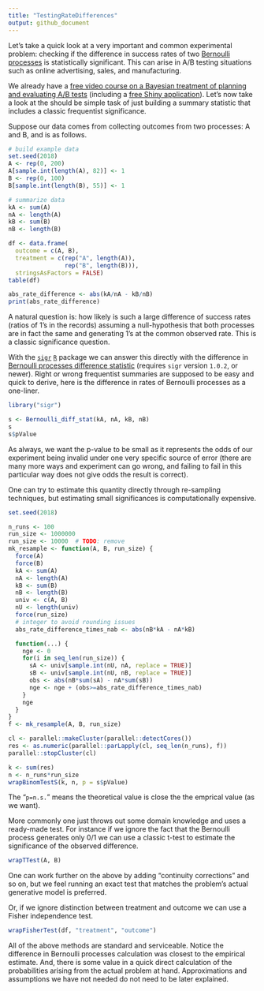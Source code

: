 ```yaml
---
title: "TestingRateDifferences"
output: github_document
---
```


Let's take a quick look at a very important and common experimental problem: checking if the difference in success rates of two [Bernoulli processes](https://en.wikipedia.org/wiki/Bernoulli_process) is statistically significant.  This can arise in A/B testing situations such as online advertising, sales, and manufacturing.

We already have a [free video course on a Bayesian treatment of planning and evaluating A/B tests](http://www.win-vector.com/blog/2016/02/free-video-course-applied-bayesian-ab-testing-in-r/) (including a [free Shiny application](https://github.com/WinVector/CampaignPlanner_v3)).  Let's now take a look at the should be simple task of just building a summary statistic that includes a classic frequentist significance.

Suppose our data comes from collecting outcomes from two processes: A and B, and is as follows.


```r
# build example data
set.seed(2018)
A <- rep(0, 200)
A[sample.int(length(A), 82)] <- 1
B <- rep(0, 100)
B[sample.int(length(B), 55)] <- 1
```


```r
# summarize data
kA <- sum(A)
nA <- length(A)
kB <- sum(B)
nB <- length(B)

df <- data.frame(
  outcome = c(A, B), 
  treatment = c(rep("A", length(A)), 
                rep("B", length(B))),
  stringsAsFactors = FALSE)
table(df)

abs_rate_difference <- abs(kA/nA - kB/nB)
print(abs_rate_difference)
```

A natural question is: how likely is such a large difference of success rates (ratios of 1's in the records) assuming a null-hypothesis that both processes are in fact the same and generating 1's at the common observed rate.  This is a classic significance question.

With the [`sigr`]( https://CRAN.R-project.org/package=sigr) [`R`](https://www.r-project.org) package we can answer this directly with the difference in [Bernoulli processes difference statistic](https://winvector.github.io/sigr/reference/Bernoulli_diff_stat.html) (requires `sigr` version `1.0.2`, or newer).  Right or wrong frequentist summaries are supposed to be easy and quick to derive, here is the difference in rates of Bernoulli processes as a one-liner.


```r
library("sigr")

s <- Bernoulli_diff_stat(kA, nA, kB, nB)
s
s$pValue
```

As always, we want the p-value to be small as it represents the odds of our experiment being invalid under one very specific source of error (there are many more ways and experiment can go wrong, and failing to fail in this particular way does not give odds the result is correct).

One can try to estimate this quantity directly through re-sampling techniques, but estimating small significances is computationally expensive.

```r
set.seed(2018)

n_runs <- 100
run_size <- 1000000
run_size <- 10000  # TODO: remove
mk_resample <- function(A, B, run_size) {
  force(A)
  force(B)
  kA <- sum(A)
  nA <- length(A)
  kB <- sum(B)
  nB <- length(B)
  univ <- c(A, B)
  nU <- length(univ)
  force(run_size)
  # integer to avoid rounding issues
  abs_rate_difference_times_nab <- abs(nB*kA - nA*kB)

  function(...) {
    nge <- 0
    for(i in seq_len(run_size)) {
      sA <- univ[sample.int(nU, nA, replace = TRUE)]
      sB <- univ[sample.int(nU, nB, replace = TRUE)]
      obs <- abs(nB*sum(sA) - nA*sum(sB))
      nge <- nge + (obs>=abs_rate_difference_times_nab)
    }
    nge
  }
}
f <- mk_resample(A, B, run_size)

cl <- parallel::makeCluster(parallel::detectCores())
res <- as.numeric(parallel::parLapply(cl, seq_len(n_runs), f))
parallel::stopCluster(cl)

k <- sum(res)
n <- n_runs*run_size
wrapBinomTestS(k, n, p = s$pValue)
```

The "`p=n.s.`" means the theoretical value is close the the emprical value (as we want).

More commonly one just throws out some domain knowledge and uses a ready-made test.  For instance if we ignore the fact that the Bernoulli process generates only 0/1 we can use a classic t-test to estimate the significance of the observed difference.

```r
wrapTTest(A, B)
```

One can work further on the above by adding "continuity corrections" and so on, but we feel running an exact test that matches the problem's actual generative model is preferred.

Or, if we ignore distinction between treatment and outcome we can use a Fisher independence test.

```r
wrapFisherTest(df, "treatment", "outcome")
```

All of the above methods are standard and serviceable.  Notice the difference in Bernoulli processes calculation was closest to the empirical estimate. And, there is some value in a quick direct calculation of the probabilities arising from the actual problem at hand.  Approximations and assumptions we have not needed do not need to be later explained.



